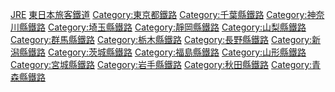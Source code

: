 {{Commonscat|Railway lines of East Japan Railway}}

[[Category:日本各公司鐵路線|JRE]]
[[Category:東日本旅客鐵道|]]
[[Category:東京都鐵路|Category:東京都鐵路]]
[[Category:千葉縣鐵路|Category:千葉縣鐵路]]
[[Category:神奈川縣鐵路|Category:神奈川縣鐵路]]
[[Category:埼玉縣鐵路|Category:埼玉縣鐵路]]
[[Category:靜岡縣鐵路|Category:靜岡縣鐵路]]
[[Category:山梨縣鐵路|Category:山梨縣鐵路]]
[[Category:群馬縣鐵路|Category:群馬縣鐵路]]
[[Category:栃木縣鐵路|Category:栃木縣鐵路]]
[[Category:長野縣鐵路|Category:長野縣鐵路]]
[[Category:新潟縣鐵路|Category:新潟縣鐵路]]
[[Category:茨城縣鐵路|Category:茨城縣鐵路]]
[[Category:福島縣鐵路|Category:福島縣鐵路]]
[[Category:山形縣鐵路|Category:山形縣鐵路]]
[[Category:宮城縣鐵路|Category:宮城縣鐵路]]
[[Category:岩手縣鐵路|Category:岩手縣鐵路]]
[[Category:秋田縣鐵路|Category:秋田縣鐵路]]
[[Category:青森縣鐵路|Category:青森縣鐵路]]